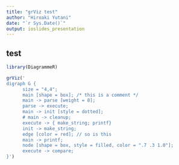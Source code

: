 ```yaml
---
title: "grViz test"
author: "Hiroaki Yutani"
date: "`r Sys.Date()`"
output: ioslides_presentation
---
```


## test

```r
library(DiagrammeR)

grViz('
digraph G {
      size = "4,4";
      main [shape = box]; /* this is a comment */
      main -> parse [weight = 8];
      parse -> execute;
      main -> init [style = dotted];
      # main -> cleanup;
      execute -> { make_string; printf}
      init -> make_string;
      edge [color = red]; // so is this
      main -> printf;
      node [shape = box, style = filled, color = ".7 .3 1.0"];
      execute -> compare;
}')
```
